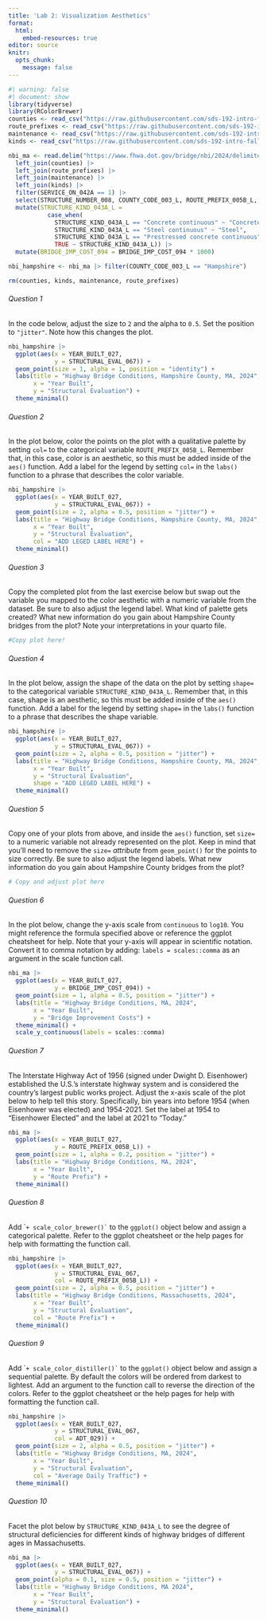 ```yaml
---
title: 'Lab 2: Visualization Aesthetics'
format:
  html:
    embed-resources: true
editor: source
knitr:
  opts_chunk:
    message: false
---
```


```r
#| warning: false
#| document: show
library(tidyverse)
library(RColorBrewer)
counties <- read_csv("https://raw.githubusercontent.com/sds-192-intro-fall22/sds-192-public-website-quarto/a8b64e3070ca2543b904d4d92780b09e6062ced6/website/data/nbi_counties.csv")
route_prefixes <- read_csv("https://raw.githubusercontent.com/sds-192-intro-fall22/sds-192-public-website-quarto/a8b64e3070ca2543b904d4d92780b09e6062ced6/website/data/nbi_route_pre.csv")
maintenance <- read_csv("https://raw.githubusercontent.com/sds-192-intro-fall22/sds-192-public-website-quarto/a8b64e3070ca2543b904d4d92780b09e6062ced6/website/data/nbi_maintenance.csv")
kinds <- read_csv("https://raw.githubusercontent.com/sds-192-intro-fall22/sds-192-public-website-quarto/a8b64e3070ca2543b904d4d92780b09e6062ced6/website/data/nbi_kind.csv")

nbi_ma <- read.delim("https://www.fhwa.dot.gov/bridge/nbi/2024/delimited/MA24.txt", sep = ",") |>
  left_join(counties) |>
  left_join(route_prefixes) |>
  left_join(maintenance) |>
  left_join(kinds) |>
  filter(SERVICE_ON_042A == 1) |>
  select(STRUCTURE_NUMBER_008, COUNTY_CODE_003_L, ROUTE_PREFIX_005B_L, MAINTENANCE_021_L, YEAR_BUILT_027, ADT_029, STRUCTURE_KIND_043A_L, STRUCTURAL_EVAL_067, BRIDGE_IMP_COST_094) |>
  mutate(STRUCTURE_KIND_043A_L = 
           case_when(
             STRUCTURE_KIND_043A_L == "Concrete continuous" ~ "Concrete",
             STRUCTURE_KIND_043A_L == "Steel continuous" ~ "Steel",
             STRUCTURE_KIND_043A_L == "Prestressed concrete continuous" ~ "Prestressed concrete",
             TRUE ~ STRUCTURE_KIND_043A_L)) |>
  mutate(BRIDGE_IMP_COST_094 = BRIDGE_IMP_COST_094 * 1000)

nbi_hampshire <- nbi_ma |> filter(COUNTY_CODE_003_L == "Hampshire")

rm(counties, kinds, maintenance, route_prefixes)
```
###### Question 1
In the code below, adjust the size to `2` and the alpha to `0.5`. Set the position to `"jitter"`. Note how this changes the plot.

```r
nbi_hampshire |>
  ggplot(aes(x = YEAR_BUILT_027, 
             y = STRUCTURAL_EVAL_067)) +
  geom_point(size = 1, alpha = 1, position = "identity") +
  labs(title = "Highway Bridge Conditions, Hampshire County, MA, 2024",
       x = "Year Built", 
       y = "Structural Evaluation") +
  theme_minimal()
```
###### Question 2
In the plot below, color the points on the plot with a qualitative palette by setting `col=` to the categorical variable `ROUTE_PREFIX_005B_L`. Remember that, in this case, color is an aesthetic, so this must be added inside of the `aes()` function. Add a label for the legend by setting `col=` in the `labs()` function to a phrase that describes the color variable.

```r
nbi_hampshire |>
  ggplot(aes(x = YEAR_BUILT_027, 
             y = STRUCTURAL_EVAL_067)) +
  geom_point(size = 2, alpha = 0.5, position = "jitter") +
  labs(title = "Highway Bridge Conditions, Hampshire County, MA, 2024",
       x = "Year Built", 
       y = "Structural Evaluation",
       col = "ADD LEGED LABEL HERE") +
  theme_minimal()
```
###### Question 3
Copy the completed plot from the last exercise below but swap out the variable you mapped to the color aesthetic with a numeric variable from the dataset. Be sure to also adjust the legend label. What kind of palette gets created? What new information do you gain about Hampshire County bridges from the plot? Note your interpretations in your quarto file. 

```r
#Copy plot here!
```
###### Question 4
In the plot below, assign the shape of the data on the plot by setting `shape=` to the categorical variable `STRUCTURE_KIND_043A_L`. Remember that, in this case, shape is an aesthetic, so this must be added inside of the `aes()` function. Add a label for the legend by setting `shape=` in the `labs()` function to a phrase that describes the shape variable.

```r
nbi_hampshire |>
  ggplot(aes(x = YEAR_BUILT_027, 
             y = STRUCTURAL_EVAL_067)) +
  geom_point(size = 2, alpha = 0.5, position = "jitter") +
  labs(title = "Highway Bridge Conditions, Hampshire County, MA, 2024",
       x = "Year Built", 
       y = "Structural Evaluation",
       shape = "ADD LEGED LABEL HERE") +
  theme_minimal()
```
###### Question 5
Copy one of your plots from above, and inside the `aes()` function, set `size=` to a numeric variable not already represented on the plot. Keep in mind that you'll need to remove the `size=` *attribute* from `geom_point()` for the points to size correctly. Be sure to also adjust the legend labels. What new information do you gain about Hampshire County bridges from the plot?

```r
# Copy and adjust plot here
```
###### Question 6
In the plot below, change the y-axis scale from `continuous` to `log10`. You might reference the formula specified above or reference the ggplot cheatsheet for help. Note that your y-axis will appear in scientific notation. Convert it to comma notation by adding: `labels = scales::comma` as an argument in the scale function call.

```r
nbi_ma |>
  ggplot(aes(x = YEAR_BUILT_027, 
             y = BRIDGE_IMP_COST_094)) +
  geom_point(size = 1, alpha = 0.5, position = "jitter") +
  labs(title = "Highway Bridge Conditions, MA, 2024",
       x = "Year Built", 
       y = "Bridge Improvement Costs") +
  theme_minimal() + 
  scale_y_continuous(labels = scales::comma)
```
###### Question 7
The Interstate Highway Act of 1956 (signed under Dwight D. Eisenhower) established the U.S.'s interstate highway system and is considered the country's largest public works project. Adjust the x-axis scale of the plot below to help tell this story. Specifically, bin years into before 1954 (when Eisenhower was elected) and 1954-2021. Set the label at 1954 to "Eisenhower Elected" and the label at 2021 to "Today."

```r
nbi_ma |>
  ggplot(aes(x = YEAR_BUILT_027, 
             y = ROUTE_PREFIX_005B_L)) +
  geom_point(size = 1, alpha = 0.2, position = "jitter") +
  labs(title = "Highway Bridge Conditions, MA, 2024",
       x = "Year Built", 
       y = "Route Prefix") +
  theme_minimal()
```
###### Question 8
Add \``` + scale_color_brewer()` `` to the `ggplot()` object below and assign a categorical palette. Refer to the ggplot cheatsheet or the help pages for help with formatting the function call.

```r
nbi_hampshire |>
  ggplot(aes(x = YEAR_BUILT_027, 
             y = STRUCTURAL_EVAL_067,
             col = ROUTE_PREFIX_005B_L)) +
  geom_point(size = 2, alpha = 0.5, position = "jitter") +
  labs(title = "Highway Bridge Conditions, Massachusetts, 2024",
       x = "Year Built", 
       y = "Structural Evaluation",
       col = "Route Prefix") +
  theme_minimal()
```
###### Question 9
Add \``` + scale_color_distiller()` `` to the `ggplot()` object below and assign a sequential palette. By default the colors will be ordered from darkest to lightest. Add an argument to the function call to reverse the direction of the colors. Refer to the ggplot cheatsheet or the help pages for help with formatting the function call.

```r
nbi_hampshire |>
  ggplot(aes(x = YEAR_BUILT_027, 
             y = STRUCTURAL_EVAL_067,
             col = ADT_029)) +
  geom_point(size = 2, alpha = 0.5, position = "jitter") +
  labs(title = "Highway Bridge Conditions, MA, 2024",
       x = "Year Built", 
       y = "Structural Evaluation",
       col = "Average Daily Traffic") +
  theme_minimal()
```
###### Question 10
Facet the plot below by `STRUCTURE_KIND_043A_L` to see the degree of structural deficiencies for different kinds of highway bridges of different ages in Massachusetts.

```r
nbi_ma |>
  ggplot(aes(x = YEAR_BUILT_027, 
             y = STRUCTURAL_EVAL_067)) +
  geom_point(alpha = 0.1, size = 0.5, position = "jitter") +
  labs(title = "Highway Bridge Conditions, MA 2024",
       x = "Year Built", 
       y = "Structural Evaluation") +
  theme_minimal()
```
